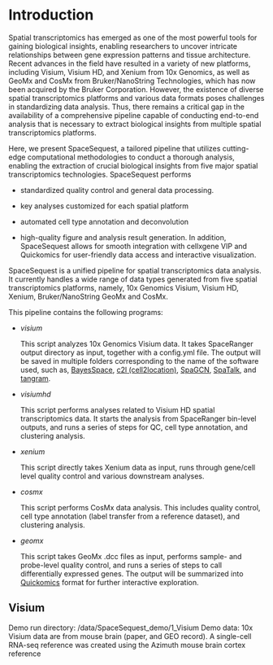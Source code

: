 # Introduction

Spatial transcriptomics has emerged as one of the most powerful tools for gaining biological insights, enabling researchers to uncover intricate relationships between gene expression patterns and tissue architecture. Recent advances in the field have resulted in a variety of new platforms, including Visium, Visium HD, and Xenium from 10x Genomics, as well as GeoMx and CosMx from Bruker/NanoString Technologies, which has now been acquired by the Bruker Corporation. However, the existence of diverse spatial transcriptomics platforms and various data formats poses challenges in standardizing data analysis. Thus, there remains a critical gap in the availability of a comprehensive pipeline capable of conducting end-to-end analysis that is necessary to extract biological insights from multiple spatial transcriptomics platforms.

Here, we present SpaceSequest, a tailored pipeline that utilizes cutting-edge computational methodologies to conduct a thorough analysis, enabling the extraction of crucial biological insights from five major spatial transcriptomics technologies. SpaceSequest performs 

 - standardized quality control and general data processing.
 
 - key analyses customized for each spatial platform
 
 - automated cell type annotation and deconvolution
 
 - high-quality figure and analysis result generation. In addition, SpaceSequest allows for smooth integration with cellxgene VIP and Quickomics for user-friendly data access and interactive visualization.

SpaceSequest is a unified pipeline for spatial transcriptomics data analysis. It currently handles a wide range of data types generated from five spatial transcriptomics platforms, namely, 10x Genomics Visium, Visium HD, Xenium, Bruker/NanoString GeoMx and CosMx.

This pipeline contains the following programs:

 - *visium*
 
   This script analyzes 10x Genomics Visium data. It takes SpaceRanger output directory as input, together with a config.yml file. The output will be saved in multiple folders corresponding to the name of the software used, such as, [BayesSpace](https://www.nature.com/articles/s41587-021-00935-2){target="_blank"}, [c2l (cell2location)](https://www.nature.com/articles/s41587-021-01139-4){target="_blank"}, [SpaGCN](https://www.nature.com/articles/s41592-021-01255-8){target="_blank"}, [SpaTalk](https://www.nature.com/articles/s41467-022-32111-8){target="_blank"}, and [tangram](https://www.nature.com/articles/s41592-021-01264-7){target="_blank"}.
 
 - *visiumhd*
 
   This script performs analyses related to Visium HD spatial transcriptomics data. It starts the analysis from SpaceRanger bin-level outputs, and runs a series of steps for QC, cell type annotation, and clustering analysis.
  
 - *xenium*
 
   This script directly takes Xenium data as input, runs through gene/cell level quality control and various downstream analyses.
 
 - *cosmx*
 
   This script performs CosMx data analysis. This includes quality control, cell type annotation (label transfer from a reference dataset), and clustering analysis.

 - *geomx*
   
   This script takes GeoMx .dcc files as input, performs sample- and probe-level quality control, and runs a series of steps to call differentially expressed genes. The output will be summarized into [Quickomics](https://academic.oup.com/bioinformatics/article/37/20/3670/6254183){target="_blank"} format for further interactive exploration.
   
   
## Visium
Demo run directory: /data/SpaceSequest_demo/1_Visium
Demo data: 10x Visium data are from mouse brain (paper, and GEO record). A single-cell RNA-seq reference was created using the Azimuth mouse brain cortex reference


